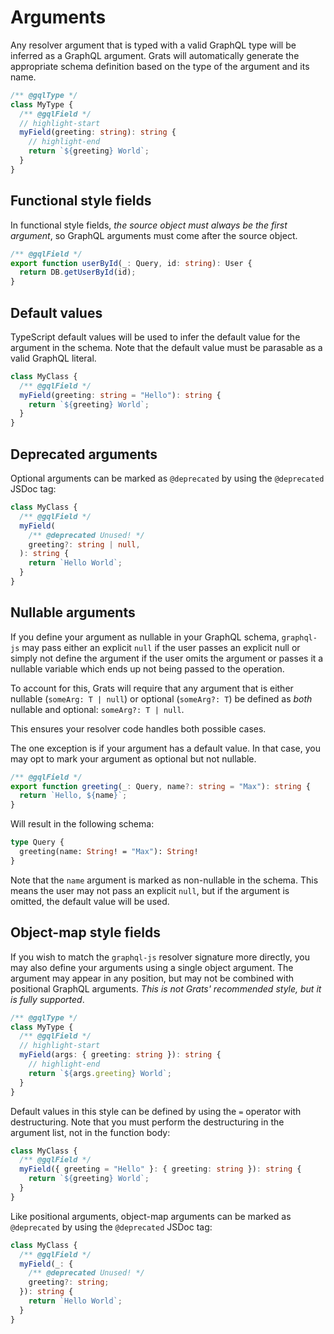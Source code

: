 # Arguments

Any resolver argument that is typed with a valid GraphQL type will be inferred as a GraphQL argument. Grats will automatically generate the appropriate schema definition based on the type of the argument and its name.

```ts
/** @gqlType */
class MyType {
  /** @gqlField */
  // highlight-start
  myField(greeting: string): string {
    // highlight-end
    return `${greeting} World`;
  }
}
```

## Functional style fields

In functional style fields, _the source object must always be the first argument_, so GraphQL arguments must come after the source object.

```ts
/** @gqlField */
export function userById(_: Query, id: string): User {
  return DB.getUserById(id);
}
```

## Default values

TypeScript default values will be used to infer the default value for the argument in the schema. Note that the default value must be parasable as a valid GraphQL literal.

```ts
class MyClass {
  /** @gqlField */
  myField(greeting: string = "Hello"): string {
    return `${greeting} World`;
  }
}
```

## Deprecated arguments

Optional arguments can be marked as `@deprecated` by using the `@deprecated` JSDoc tag:

```ts
class MyClass {
  /** @gqlField */
  myField(
    /** @deprecated Unused! */
    greeting?: string | null,
  ): string {
    return `Hello World`;
  }
}
```

## Nullable arguments

If you define your argument as nullable in your GraphQL schema, `graphql-js` may pass either an explicit `null` if the user passes an explicit null or simply not define the argument if the user omits the argument or passes it a nullable variable which ends up not being passed to the operation.

To account for this, Grats will require that any argument that is either nullable (`someArg: T | null`) or optional (`someArg?: T`) be defined as _both_ nullable and optional: `someArg?: T | null`.

This ensures your resolver code handles both possible cases.

The one exception is if your argument has a default value. In that case, you may opt to mark your argument as optional but not nullable.

```ts
/** @gqlField */
export function greeting(_: Query, name?: string = "Max"): string {
  return `Hello, ${name}`;
}
```

Will result in the following schema:

```graphql
type Query {
  greeting(name: String! = "Max"): String!
}
```

Note that the `name` argument is marked as non-nullable in the schema. This means the user may not pass an explicit `null`, but if the argument is omitted, the default value will be used.

## Object-map style fields

If you wish to match the `graphql-js` resolver signature more directly, you may also define your arguments using a single object argument. The argument may appear in any position, but may not be combined with positional GraphQL arguments. _This is not Grats' recommended style, but it is fully supported_.

```ts
/** @gqlType */
class MyType {
  /** @gqlField */
  // highlight-start
  myField(args: { greeting: string }): string {
    // highlight-end
    return `${args.greeting} World`;
  }
}
```

Default values in this style can be defined by using the `=` operator with destructuring. Note that you must perform the destructuring in the argument list, not in the function body:

```ts
class MyClass {
  /** @gqlField */
  myField({ greeting = "Hello" }: { greeting: string }): string {
    return `${greeting} World`;
  }
}
```

Like positional arguments, object-map arguments can be marked as `@deprecated` by using the `@deprecated` JSDoc tag:

```ts
class MyClass {
  /** @gqlField */
  myField(_: {
    /** @deprecated Unused! */
    greeting?: string;
  }): string {
    return `Hello World`;
  }
}
```
